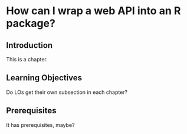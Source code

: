 # How can I wrap a web API into an R package? {#sec-packages}

## Introduction

This is a chapter.

## Learning Objectives

Do LOs get their own subsection in each chapter?

## Prerequisites

It has prerequisites, maybe?
